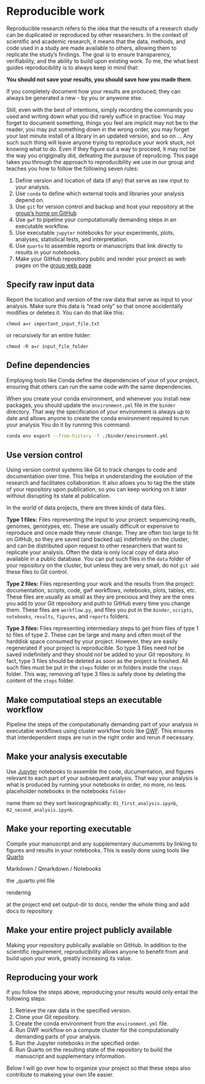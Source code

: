 
# Reproducible work {#sec-reproducible-work}

Reproducible research refers to the idea that the results of a research study can be duplicated or reproduced by other researchers. In the context of scientific and academic research, it means that the data, methods, and code used in a study are made available to others, allowing them to replicate the study's findings. The goal is to ensure transparency, verifiability, and the ability to build upon existing work. To me, the what best guides reproducibility is to always keep in mind that:

 **You should not save your results, you should save how you made them**. 
 
 If you completely document how your results are produced, they can always be generated a new - by you or anywone else. 

Still, even with the best of intentions, simply recording the commands you used and writing down what you did rarely suffice in practise: You may forget to document something, things you feel are implicit may not be to the reader, you may put something down in the wrong order, you may forget your last minute install of a library in an updated version, and so on ... Any such such thing will leave anyone trying to reproduce your work stuck, not knowing what to do. Even if they figure out a way to proceed, it may not be the way you origiginally did, defeating the purpuse of reprudcing. This page takes you through the approach to reproducibility we use in our group and teaches you how to follow the following seven rules:

1. Define version and location of data (if any) that serve as raw input to your analysis.
2. Use `conda` to define which external tools and libraries your analysis depend on.
3. Use `git` for version control and backup and host your repository at the [group's home on GitHub](https://github.com/munch-lab)
4. Use `gwf` to pipeline your computationally demanding steps in an executable workflow.
5. Use executable `jupyter` notebooks for your experiments, plots, analyses, statistical tests, and interpretation.
6. Use `quarto` to assemble reports or manuscripts that link directly to results in your notebooks.
7. Make your GitHub repository public and render your project as web pages on the [group web page]()

## Specify raw input data

Report the location and version of the raw data that serve as input to your analysis. Make sure this data is "read only" so that onone accidentally modifies or deletes it. You can do that like this:

```
chmod a=r important_input_file.txt
```

or recursively for an entire folder:

```
chmod -R a=r input_file_folder
```

## Define dependencies

Employing tools like Conda define the dependencies of your of your project, ensuring that others can run the same code with the same dependencies.

When you create your conda environment, and whenever you install new packages, you should update the `environment.yml` file in the `binder` directory. That way the specification of your environment is always up to date and allows anyone to create the conda environment required to run your analysis You do it by running this command:

```bash
conda env export --from-history -f ./binder/environment.yml
```

## Use version control

Using version control systems like Git to track changes to code and documentation over time. This helps in understanding the evolution of the research and facilitates collaboration. It also allows you to tag the the state of your repository upon publication, so you can keep working on it later without disrupting its state at publication.

In the world of data projects, there are three kinds of data files. 

**Type 1 files:** Files representing the input to your project: sequencing reads, genomes, genotypes, etc. These are usually difficult or expensive to reproduce and once made they never change. They are often too large to fit on GitHub, so they are saved (and backed up) indefinitely on the cluster, and can be distributed upon request to other researchers that want to replicate your analysis. Often the data is only local copy of data also available in a public database. You can put such files in the `data` folder of your repository on the cluster, but unless they are very small, do not `git add` these files to Git control.

**Type 2 files:** Files representing your work and the results from the project: documentation, scripts, code, gwf workflows, notebooks, plots, tables, etc. These files are usually as small as they are precious and they are the ones you add to your Git repository and puth to GitHub every time you change them. These files are `workflow.py`, and files you put in the `binder`, `scripts`, `notebooks`, `results`, `figures`, and `reports` folders.
 
**Type 3 files:** Files representing intermediary steps to get from files of type 1 to files of type 2. These can be large and many and often most of the harddisk space consumed by your project. However, they are easily regenerated if your project is reproducible. So type 3 files need *not* be saved indefinitely and they should *not* be added to your Git repository. In fact, type 3 files should be deleted as soon as the project is finished. All such files must be put in the `steps` folder or in folders inside the `steps` folder. This way, removing *all* type 3 files is safely done by deleting the content of the `steps` folder.

## Make computatioal steps an executable workflow 

Pipeline the steps of the computationally demanding part of your analysis in executable workflows using cluster workflow tools like [GWF](https://gwf.app/). This ensures that interdependent steps are run in the right order and rerun if necessary.

## Make your analysis executable

Use [Jupyter](https://jupyter.org/) notebooks to assemble the code, ducumentation, and figures relevant to each part of your subsequent analysis. That way your analysis is what is produced by running your notebooks in order, no more, no less.
placeholder notebooks in the notebooks `folder`

name them so they sort lexicographically: `01_first_analysis.ipynb`, ` 02_second_analysis.ipynb`.


## Make your reporting executable

Compile your manuscript and any supplementary ducumemnts by linking to figures and results in your notebooks. This is easily done using tools like [Quarto](https://quarto.org/)

Markdown / Qmarkdown / Notebooks

the _quarto.yml file

rendering

at the project end set output-dir to docs, render the whole thing and add docs to repository

## Make your entire project publicly available

Making your repository publically available on GitHub. In addition to the scientific reguirement, reproducibility allows anyone to benefit from and build upon your work, greatly increasing its value.


## Reproducing your work

If you follow the steps above, reproducing your results would only entail the following steps:

1. Retrieve the raw data in the specified version.
2. Clone your Git repository.
3. Create the conda environment from the `environment.yml` file.
4. Run GWF workflow on a compute cluster for the computationally demanding parts of your analysis.
5. Run the Jupyter notebooks in the specified order.
6. Run Quarto on the resulting state of the repository to build the manuscript and supplementary information.

Below I will go over how to organize your project so that these steps also contribute to makeing your own life easier. 